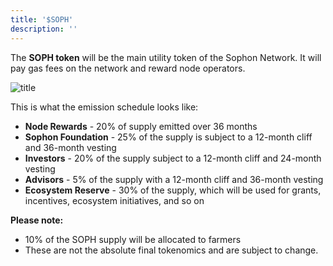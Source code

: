 ```yaml
---
title: '$SOPH'
description: ''
---
```


The **SOPH token** will be the main utility token of the Sophon Network. It will pay gas fees on the network and reward node operators.

![title](/images/sophon-tokenomics.webp)

This is what the emission schedule looks like:

- **Node Rewards** - 20% of supply emitted over 36 months
- **Sophon Foundation** - 25% of the supply is subject to a 12-month cliff and 36-month vesting
- **Investors** - 20% of the supply subject to a 12-month cliff and 24-month vesting
- **Advisors** - 5% of the supply with a 12-month cliff and 36-month vesting
- **Ecosystem Reserve** - 30% of the supply, which will be used for grants, incentives, ecosystem initiatives, and so on

**Please note:**

- 10% of the SOPH supply will be allocated to farmers
- These are not the absolute final tokenomics and are subject to change.
